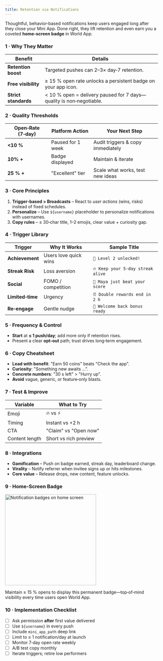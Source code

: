 ```yaml
---
title: Retention via Notifications
---
```


Thoughtful, behavior‑based notifications keep users engaged long after they close your Mini App. Done right, they lift retention and even earn you a coveted **home‑screen badge** in World App.

### 1 · Why They Matter

| Benefit              | Details                                                              |
| -------------------- | -------------------------------------------------------------------- |
| **Retention boost**  | Targeted pushes can 2–3× day‑7 retention.                            |
| **Free visibility**  | ≥ 15 % open rate unlocks a persistent badge on your app icon.        |
| **Strict standards** | < 10 % open = delivery paused for 7 days—quality is non‑negotiable. |

### 2 · Quality Thresholds

| Open‑Rate (7‑day) | Platform Action   | Your Next Step                    |
| ----------------- | ----------------- | --------------------------------- |
| **<10 %**        | Paused for 1 week | Audit triggers & copy immediately |
| **10% +**         | Badge displayed   | Maintain & iterate                |
| **25 % +**        | "Excellent" tier  | Scale what works, test new ideas  |

### 3 · Core Principles

1. **Trigger‑based > Broadcasts** – React to _user actions_ (wins, risks) instead of fixed schedules.
2. **Personalize** – Use `${username}` placeholder to personalize notifications with usernames.
3. **Copy rules** – ≤ 30‑char title, 1–2 emojis, clear value + curiosity gap.

### 4 · Trigger Library

| Trigger          | Why It Works          | Sample Title                      |
| ---------------- | --------------------- | --------------------------------- |
| **Achievement**  | Users love quick wins | `🎉 Level 2 unlocked!`            |
| **Streak Risk**  | Loss aversion         | `🔥 Keep your 5‑day streak alive` |
| **Social**       | FOMO / competition    | `👀 Maya just beat your score`    |
| **Limited‑time** | Urgency               | `⏰ Double rewards end in 2 h`    |
| **Re‑engage**    | Gentle nudge          | `🚀 Welcome back bonus ready`     |

### 5 · Frequency & Control

- **Start** at **≤ 1 push/day**; add more only if retention rises.
- Present a clear **opt‑out** path; trust drives long‑term engagement.

### 6 · Copy Cheatsheet

- **Lead with benefit**: "Earn 50 coins" beats "Check the app".
- **Curiosity**: "Something new awaits …".
- **Concrete numbers**: "30 s left" > "Hurry up".
- **Avoid** vague, generic, or feature‑only blasts.

### 7 · Test & Improve

| Variable       | What to Try           |
| -------------- | --------------------- |
| Emoji          | 🔥 vs ⚡              |
| Timing         | Instant vs +2 h       |
| CTA            | "Claim" vs "Open now" |
| Content length | Short vs rich preview |

### 8 · Integrations

- **Gamification** – Push on badge earned, streak day, leaderboard change.
- **Virality** – Notify referrer when invitee signs up or hits milestones.
- **Core value** – Release drops, new content, feature unlocks.

### 9 · Home‑Screen Badge

<img src="/images/docs/mini-apps/notifications/notification-badges.jpg" alt="Notification badges on home screen" width="300" />

Maintain ≥ 15 % opens to display this permanent badge—top‑of‑mind visibility every time users open World App.

### 10 · Implementation Checklist

- [ ] Ask permission **after** first value delivered
- [ ] Use `${username}` in every push
- [ ] Include `mini_app_path` deep link
- [ ] Limit to ≤ 1 notification/day at launch
- [ ] Monitor 7‑day open rate weekly
- [ ] A/B test copy monthly
- [ ] Iterate triggers; retire low performers
